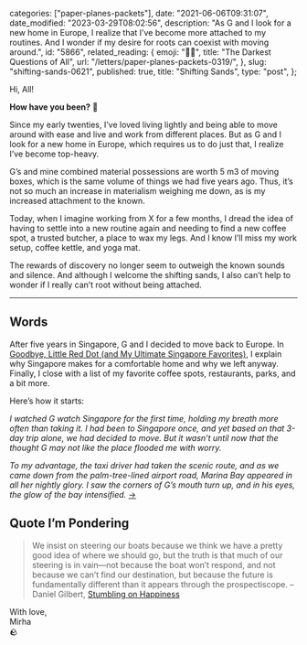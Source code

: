 
  categories: ["paper-planes-packets"],
  date: "2021-06-06T09:31:07",
  date_modified: "2023-03-29T08:02:56",
  description:
    "As G and I look for a new home in Europe, I realize that I’ve become more attached to my routines. And I wonder if my desire for roots can coexist with moving around.",
  id: "5866",
  related_reading: {
    emoji: "😶‍🌫️",
    title: "The Darkest Questions of All",
    url: "/letters/paper-planes-packets-0319/",
  },
  slug: "shifting-sands-0621",
  published: true,
  title: "Shifting Sands",
  type: "post",
};


Hi, All!

**How have you been?** 🎈

Since my early twenties, I’ve loved living lightly and being able to move around with ease and live and work from different places. But as G and I look for a new home in Europe, which requires us to do just that, I realize I’ve become top-heavy.

G’s and mine combined material possessions are worth 5 m3 of moving boxes, which is the same volume of things we had five years ago. Thus, it’s not so much an increase in materialism weighing me down, as is my increased attachment to the known.

Today, when I imagine working from X for a few months, I dread the idea of having to settle into a new routine again and needing to find a new coffee spot, a trusted butcher, a place to wax my legs. And I know I’ll miss my work setup, coffee kettle, and yoga mat.

The rewards of discovery no longer seem to outweigh the known sounds and silence. And although I welcome the shifting sands, I also can’t help to wonder if I really can’t root without being attached.

---

## Words

After five years in Singapore, G and I decided to move back to Europe. In [Goodbye, Little Red Dot (and My Ultimate Singapore Favorites)](/posts/goodbye-little-red-dot/), I explain why Singapore makes for a comfortable home and why we left anyway. Finally, I close with a list of my favorite coffee spots, restaurants, parks, and a bit more.

Here’s how it starts:

_I watched G watch Singapore for the first time, holding my breath more often than taking it. I had been to Singapore once, and yet based on that 3-day trip alone, we had decided to move. But it wasn’t until now that the thought G may not like the place flooded me with worry._

_To my advantage, the taxi driver had taken the scenic route, and as we came down from the palm-tree-lined airport road, Marina Bay appeared in all her nightly glory. I saw the corners of G’s mouth turn up, and in his eyes, the glow of the bay intensified._ [→](/posts/goodbye-little-red-dot/)

## Quote I’m Pondering

> We insist on steering our boats because we think we have a pretty good idea of where we should go, but the truth is that much of our steering is in vain—not because the boat won’t respond, and not because we can’t find our destination, but because the future is fundamentally different than it appears through the prospectiscope. –Daniel Gilbert, [Stumbling on Happiness](/read-100-books#30-stumbling-on-happiness)

With love,\
Mirha\
🪨
